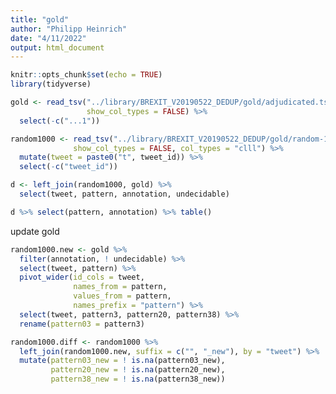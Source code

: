 ```yaml
---
title: "gold"
author: "Philipp Heinrich"
date: "4/11/2022"
output: html_document
---
```


```r
knitr::opts_chunk$set(echo = TRUE)
library(tidyverse)
```

```r
gold <- read_tsv("../library/BREXIT_V20190522_DEDUP/gold/adjudicated.tsv",
                 show_col_types = FALSE) %>% 
  select(-c("...1"))

random1000 <- read_tsv("../library/BREXIT_V20190522_DEDUP/gold/random-1000.tsv",
              show_col_types = FALSE, col_types = "clll") %>%
  mutate(tweet = paste0("t", tweet_id)) %>%
  select(-c("tweet_id"))

d <- left_join(random1000, gold) %>%
  select(tweet, pattern, annotation, undecidable)

d %>% select(pattern, annotation) %>% table()
```

update gold
```r
random1000.new <- gold %>%
  filter(annotation, ! undecidable) %>% 
  select(tweet, pattern) %>%
  pivot_wider(id_cols = tweet, 
              names_from = pattern, 
              values_from = pattern, 
              names_prefix = "pattern") %>%
  select(tweet, pattern3, pattern20, pattern38) %>%
  rename(pattern03 = pattern3)

random1000.diff <- random1000 %>% 
  left_join(random1000.new, suffix = c("", "_new"), by = "tweet") %>%
  mutate(pattern03_new = ! is.na(pattern03_new),
         pattern20_new = ! is.na(pattern20_new),
         pattern38_new = ! is.na(pattern38_new))

```

